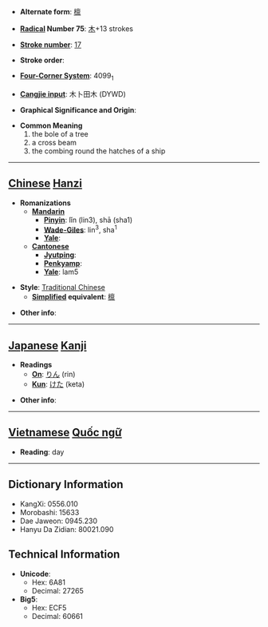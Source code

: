 * '''Alternate form''': [[檩]]

* '''[[Wiktionary:Chinese radical index| Radical]] Number 75''': [[Wiktionary:Chinese radical index 木|木]]+13 strokes

* '''[[Wiktionary:Chinese total strokes index|Stroke number]]''': [[Wiktionary:Chinese total strokes index 17|17]]

* '''Stroke order''': 

* '''[[Wiktionary:Chinese four corner index|Four-Corner System]]''': 4099<sub>1</sub>

* '''[[Wiktionary:Chinese Cangjie index|Cangjie input]]''': 木卜田木 (DYWD)

* '''Graphical Significance and Origin''': 

* '''Common Meaning'''
*#the bole of a tree
*# a cross beam
*# the combing round the hatches of a ship


----

== [[Chinese]] [[Hanzi]] ==

* '''Romanizations'''
** '''[[Mandarin]]'''
*** '''[[Pinyin]]''': lǐn (lin3), shā (sha1)
*** '''[[Wade-Giles]]''': lin<sup>3</sup>, sha<sup>1</sup>
*** '''[[Yale]]''': 
** '''[[Cantonese]]'''
*** '''[[Jyutping]]''':
*** '''[[Penkyamp]]''': 
*** '''[[Yale]]''': lam5

* '''Style''': [[Traditional Chinese]] 
** '''[[Simplified Chinese|Simplified]] equivalent''': [[檩]]

* '''Other info''': 

----

== [[Japanese]] [[Kanji]] ==

* '''Readings'''
** '''[[On]]''': [[りん]] (rin)
** '''[[Kun]]''': [[けた]] (keta)

* '''Other info''':  


----

== [[Vietnamese]] [[Quốc ngữ]] ==

* '''Reading''': day

----

== Dictionary Information ==

* KangXi: 0556.010
* Morobashi: 15633
* Dae Jaweon: 0945.230
* Hanyu Da Zidian: 80021.090

== Technical Information ==

* '''Unicode''':
** Hex: 6A81
** Decimal: 27265
* '''Big5''':
** Hex: ECF5
** Decimal: 60661